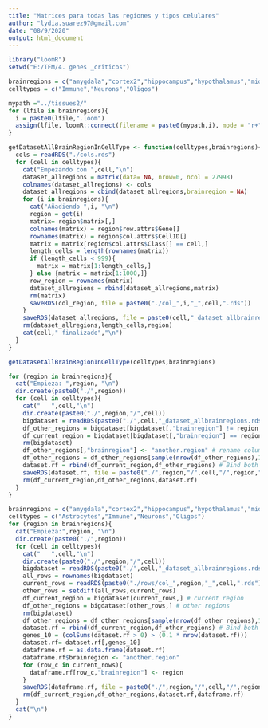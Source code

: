 ```yaml
---
title: "Matrices para todas las regiones y tipos celulares"
author: "lydia.suarez97@gmail.com"
date: "08/9/2020"
output: html_document
---
```



```r
library("loomR")
setwd("E:/TFM/4. genes _criticos")
```

```r
brainregions = c("amygdala","cortex2","hippocampus","hypothalamus","midbrainventral","midbraindorsal","olfactory","spinalcord","striatumventral","thalamus")
celltypes = c("Immune","Neurons","Oligos")
```

```r
mypath ="../tissues2/"
for (lfile in brainregions){
  i = paste0(lfile,".loom")
  assign(lfile, loomR::connect(filename = paste0(mypath,i), mode = "r+"))
}
```

```r
getDatasetAllBrainRegionInCellType <- function(celltypes,brainregions){
  cols = readRDS("./cols.rds")
  for (cell in celltypes){
    cat("Empezando con ",cell,"\n")
    dataset_allregions = matrix(data= NA, nrow=0, ncol = 27998)
    colnames(dataset_allregions) <- cols
    dataset_allregions = cbind(dataset_allregions,brainregion = NA)
    for (i in brainregions){
      cat("Añadiendo ",i, "\n")
      region = get(i)
      matrix= region$matrix[,] 
      colnames(matrix) = region$row.attrs$Gene[]
      rownames(matrix) = region$col.attrs$CellID[]
      matrix = matrix[region$col.attrs$Class[] == cell,]
      length_cells = length(rownames(matrix))
      if (length_cells < 999){
        matrix = matrix[1:length_cells,]
      } else {matrix = matrix[1:1000,]}
      row_region = rownames(matrix)
      dataset_allregions = rbind(dataset_allregions,matrix)
      rm(matrix)
      saveRDS(col_region, file = paste0("./col_",i,"_",cell,".rds"))
    }
    saveRDS(dataset_allregions, file = paste0(cell,"_dataset_allbrainregions.rds"))
    rm(dataset_allregions,length_cells,region)
    cat(cell," finalizado","\n")
  }
}
```

```r
getDatasetAllBrainRegionInCellType(celltypes,brainregions)
```


```r
for (region in brainregions){
  cat("Empieza: ",region, "\n")
  dir.create(paste0("./",region))
  for (cell in celltypes){
    cat("   ",cell,"\n")
    dir.create(paste0("./",region,"/",cell))
    bigdataset = readRDS(paste0("./",cell,"_dataset_allbrainregions.rds"))
    df_other_regions = bigdataset[bigdataset[,"brainregion"] != region,] # other regions
    df_current_region = bigdataset[bigdataset[,"brainregion"] == region,] # current region
    rm(bigdataset)
    df_other_regions[,"brainregion"] <- "another.region" # rename column Brain region with "another.region"
    df_other_regions = df_other_regions[sample(nrow(df_other_regions),1000),] # select 1000 random rows
    dataset.rf = rbind(df_current_region,df_other_regions) # Bind both matrix
    saveRDS(dataset.rf, file = paste0("./",region,"/",cell,"/",region,".",cell,".dataset.rf.rds"))
    rm(df_current_region,df_other_regions,dataset.rf)
  }
}
```


```r
brainregions = c("amygdala","cortex2","hippocampus","hypothalamus","midbrainventral","midbraindorsal","olfactory","spinalcord","striatumventral","thalamus")
celltypes = c("Astrocytes","Immune","Neurons","Oligos")
for (region in brainregions){
  cat("Empieza:",region, "\n")
  dir.create(paste0("./",region))
  for (cell in celltypes){
    cat("   ",cell,"\n")
    dir.create(paste0("./",region,"/",cell))
    bigdataset = readRDS(paste0("./",cell,"_dataset_allbrainregions.rds"))
    all_rows = rownames(bigdataset)
    current_rows = readRDS(paste0("./rows/col_",region,"_",cell,".rds"))
    other_rows = setdiff(all_rows,current_rows)
    df_current_region = bigdataset[current_rows,] # current region
    df_other_regions = bigdataset[other_rows,] # other regions
    rm(bigdataset)
    df_other_regions = df_other_regions[sample(nrow(df_other_regions),1000),] # select 1000 random rows
    dataset.rf = rbind(df_current_region,df_other_regions) # Bind both matrix
    genes_10 = (colSums(dataset.rf > 0) > (0.1 * nrow(dataset.rf)))
    dataset.rf= dataset.rf[,genes_10]
    dataframe.rf = as.data.frame(dataset.rf)
    dataframe.rf$brainregion <- "another.region"
    for (row_c in current_rows){
      dataframe.rf[row_c,"brainregion"] <- region
    }
    saveRDS(dataframe.rf, file = paste0("./",region,"/",cell,"/",region,".",cell,".dataset.rf.rds"))
    rm(df_current_region,df_other_regions,dataset.rf,dataframe.rf)
  }
  cat("\n")
}

```




